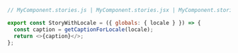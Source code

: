 ```js
// MyComponent.stories.js | MyComponent.stories.jsx | MyComponent.stories.ts | MyComponent.stories.tsx

export const StoryWithLocale = ({ globals: { locale } }) => {
  const caption = getCaptionForLocale(locale);
  return <>{caption}</>;
};
```

